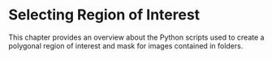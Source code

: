 # Selecting Region of Interest

This chapter provides an overview about the Python scripts used to create a polygonal region of interest and mask for images contained in folders.